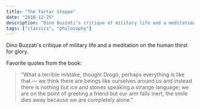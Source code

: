 ```yaml
---
title: "The Tartar Steppe"
date: "2018-12-25"
description: "Dino Buzzati's critique of military life and a meditation on the human thirst for glory."
tags: ["classics", "philosophy"]
---
```


Dino Buzzati's critique of military life and a meditation on the human thirst for glory.

Favorite quotes from the book:

> “What a terrible mistake, thought Drogo, perhaps everything is like that — we think there are beings like ourselves around us and instead there is nothing but ice and stones speaking a strange language; we are on the point of greeting a friend but our arm falls inert, the smile dies away because we are completely alone.”
